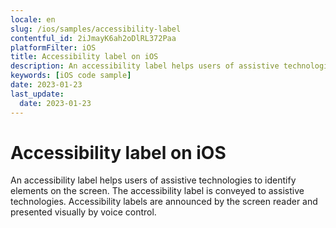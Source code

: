 ```yaml
---
locale: en
slug: /ios/samples/accessibility-label
contentful_id: 2iJmayK6ah2oDlRL372Paa
platformFilter: iOS
title: Accessibility label on iOS
description: An accessibility label helps users of assistive technologies to identify elements on the screen.
keywords: [iOS code sample]
date: 2023-01-23
last_update:
  date: 2023-01-23
---
```


# Accessibility label on iOS

An accessibility label helps users of assistive technologies to identify elements on the screen. The accessibility label is conveyed to assistive technologies. Accessibility labels are announced by the screen reader and presented visually by voice control.

<CodeSample id="accessibility-label" locale="en" platform="ios"/>
